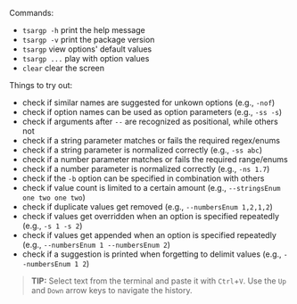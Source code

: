 

<Demo />

Commands:

- `tsargp -h` print the help message
- `tsargp -v` print the package version
- `tsargp` view options' default values
- `tsargp ...` play with option values
- `clear` clear the screen

Things to try out:

- check if similar names are suggested for unkown options (e.g., `-nof`)
- check if option names can be used as option parameters (e.g., `-ss -s`)
- check if arguments after `--` are recognized as positional, while others not
- check if a string parameter matches or fails the required regex/enums
- check if a string parameter is normalized correctly (e.g., `-ss abc`)
- check if a number parameter matches or fails the required range/enums
- check if a number parameter is normalized correctly (e.g., `-ns 1.7`)
- check if the `-b` option can be specified in combination with others
- check if value count is limited to a certain amount (e.g., `--stringsEnum one two one two`)
- check if duplicate values get removed (e.g., `--numbersEnum 1,2,1,2`)
- check if values get overridden when an option is specified repeatedly (e.g., `-s 1 -s 2`)
- check if values get appended when an option is specified repeatedly (e.g., `--numbersEnum 1 --numbersEnum 2`)
- check if a suggestion is printed when forgetting to delimit values (e.g., `--numbersEnum 1 2`)

> **TIP:**
> Select text from the terminal and paste it with `Ctrl`+`V`.
> Use the `Up` and `Down` arrow keys to navigate the history.
